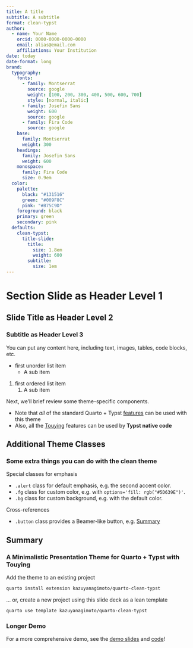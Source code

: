 ```yaml
---
title: A title
subtitle: A subtitle
format: clean-typst
author:
  - name: Your Name
    orcid: 0000-0000-0000-0000
    email: alias@email.com
    affiliations: Your Institution
date: today
date-format: long
brand:
  typography: 
    fonts: 
      - family: Montserrat
        source: google
        weight: [100, 200, 300, 400, 500, 600, 700]
        style: [normal, italic]
      - family: Josefin Sans
        weight: 600
        source: google
      - family: Fira Code
        source: google
    base:
      family: Montserrat
      weight: 300
    headings:
      family: Josefin Sans
      weight: 600
    monospace:
      family: Fira Code
      size: 0.9em
  color:
    palette:
      black: "#131516"
      green: "#009F8C"
      pink: "#B75C9D"
    foreground: black
    primary: green
    secondary: pink
  defaults: 
    clean-typst:
      title-slide:
        title:
          size: 1.8em
          weight: 600
        subtitle:
          size: 1em
---
```


# Section Slide as Header Level 1

## Slide Title as Header Level 2

### Subtitle as Header Level 3

You can put any content here, including text, images, tables, code blocks, etc.

- first unorder list item
    - A sub item

1. first ordered list item
    1. A sub item

Next, we'll brief review some theme-specific components.

- Note that _all_ of the standard Quarto + Typst
[features](https://quarto.org/docs/output-formats/typst.html) 
can be used with this theme
- Also, all the [Touying](https://touying-typ.github.io) features can be used by **Typst native code**

## Additional Theme Classes

### Some extra things you can do with the clean theme

Special classes for emphasis

- `.alert` class for default emphasis, e.g. [the second accent color]{.alert}.
- `.fg` class for custom color, e.g. [with `options='fill: rgb("#5D639E")'`]{.fg options='fill: rgb("#5D639E")'}.
- `.bg` class for custom background, e.g. [with the default color]{.bg}.

Cross-references

- `.button` class provides a Beamer-like button, e.g.
[[Summary]{.button}](#sec-summary)


## Summary {#sec-summary}

### A Minimalistic Presentation Theme for Quarto + Typst with Touying

Add the theme to an existing project

```.bash
quarto install extension kazuyanagimoto/quarto-clean-typst
```

... or, create a new project using this slide deck as a lean template

```.bash
quarto use template kazuyanagimoto/quarto-clean-typst
```


### Longer Demo

For a more comprehensive demo, see the [demo slides](https://kazuyanagimoto.com/quarto-slides-typst/slides/quarto-clean-typst/clean.pdf) and [code](https://github.com/kazuyanagimoto/quarto-slides-typst/blob/main/slides/quarto-clean-typst/clean.qmd)!
